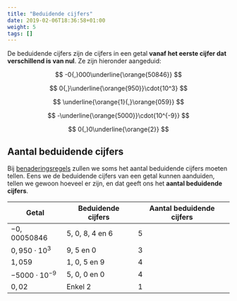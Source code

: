 ```yaml
---
title: "Beduidende cijfers"
date: 2019-02-06T18:36:58+01:00
weight: 5
tags: []
---
```


De beduidende cijfers zijn de cijfers in een getal **vanaf het eerste cijfer 
dat verschillend is van nul**. Ze zijn hieronder aangeduid:


$$
-0{,}000\underline{\orange{50846}}
$$


$$
0{,}\underline{\orange{950}}\cdot{10^3}
$$


$$
\underline{\orange{1}{,}\orange{059}}
$$


$$
-\underline{\orange{5000}}\cdot{10^{-9}}
$$


$$
0{,}0\underline{\orange{2}}
$$


<DuidBCAan/>

<DuidBCAan2/>


## Aantal beduidende cijfers

Bij [benaderingsregels](../benaderingsregels) zullen we soms het aantal beduidende cijfers moeten tellen. Eens we de beduidende cijfers van een getal kunnen aanduiden, tellen we gewoon hoeveel er zijn, en dat geeft ons het **aantal beduidende cijfers**.

| Getal                 | Beduidende cijfers        | Aantal beduidende cijfers |
| --------------------- | ------------------------- | ------------------------- |
| $-0{,}00050846$       | $5$, $0$, $8$, $4$ en $6$ | 5                         |
| $0{,}950\cdot{10^3}$  | $9$, $5$ en $0$           | 3                         |
| $1{,}059$             | $1$, $0$, $5$ en $9$      | 4                         |
| $-5000\cdot{10^{-9}}$ | $5$, $0$, $0$ en $0$      | 4                         |
| $0{,}02$              | Enkel $2$                 | 1                         |

<TelBCs />
